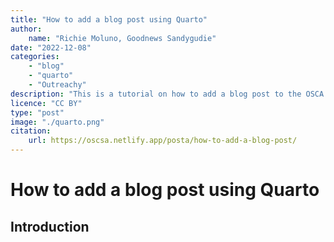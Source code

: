 ```yaml
---
title: "How to add a blog post using Quarto"
author: 
    name: "Richie Moluno, Goodnews Sandygudie"
date: "2022-12-08"
categories: 
    - "blog"
    - "quarto"
    - "Outreachy"
description: "This is a tutorial on how to add a blog post to the OSCA blog using Quarto."
licence: "CC BY"
type: "post"
image: "./quarto.png"
citation: 
    url: https://oscsa.netlify.app/posta/how-to-add-a-blog-post/
---
```


# How to add a blog post using Quarto

## Introduction


